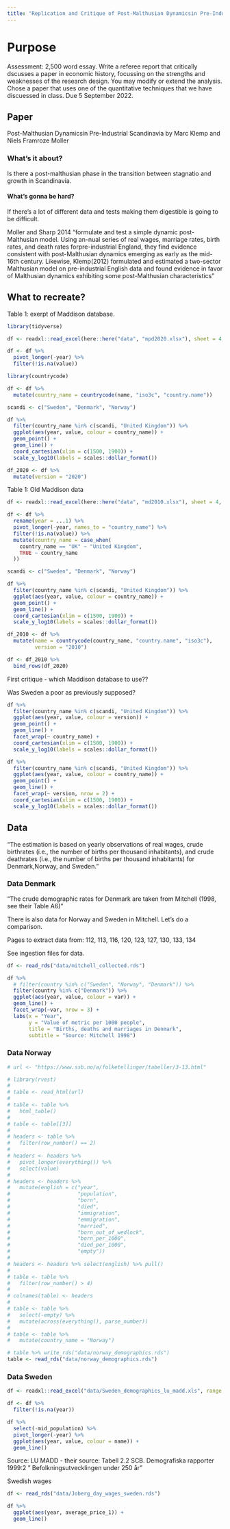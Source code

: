 ```yaml
---
title: "Replication and Critique of Post-Malthusian Dynamicsin Pre-Industrial Scandinavia"
---
```


# Purpose

Assessment: 2,500 word essay. Write a referee report that critically dscusses a paper in economic history, focussing on the strengths and weaknesses of the research design. You may modify or extend the analysis. Chose a paper that uses one of the quantitative techniques that we have discuessed in class. Due 5 September 2022.

## Paper

Post-Malthusian Dynamicsin Pre-Industrial Scandinavia by Marc Klemp and Niels Framroze Moller

### What's it about?

Is there a post-malthusian phase in the transition between stagnatio and growth in Scandinavia.

#### What's gonna be hard?

If there's a lot of different data and tests making them digestible is going to be difficult.

Moller and Sharp 2014 "formulate and test a simple dynamic post-Malthusian model. Using an-nual series of real wages, marriage rates, birth rates, and death rates forpre-industrial England, they find evidence consistent with post-Malthusian dynamics emerging as early as the mid-16th century. Likewise, Klemp(2012) formulated and estimated a two-sector Malthusian model on pre-industrial English data and found evidence in favor of Malthusian dynamics exhibiting some post-Malthusian characteristics"


## What to recreate?

Table 1: exerpt of Maddison database. 

```r
library(tidyverse)

df <- readxl::read_excel(here::here("data", "mpd2020.xlsx"), sheet = 4, skip = 1)

df <- df %>% 
  pivot_longer(-year) %>% 
  filter(!is.na(value))

library(countrycode)

df <- df %>% 
  mutate(country_name = countrycode(name, "iso3c", "country.name"))

scandi <- c("Sweden", "Denmark", "Norway")

df %>% 
  filter(country_name %in% c(scandi, "United Kingdom")) %>% 
  ggplot(aes(year, value, colour = country_name)) +
  geom_point() +
  geom_line() +
  coord_cartesian(xlim = c(1500, 1900)) +
  scale_y_log10(labels = scales::dollar_format()) 

df_2020 <- df %>% 
  mutate(version = "2020")
```

Table 1: Old Maddison data

```r
df <- readxl::read_excel(here::here("data", "md2010.xlsx"), sheet = 4, skip = 2)

df <- df %>% 
  rename(year = ...1) %>% 
  pivot_longer(-year, names_to = "country_name") %>% 
  filter(!is.na(value)) %>% 
  mutate(country_name = case_when(
    country_name == "UK" ~ "United Kingdom",
    TRUE ~ country_name
  ))

scandi <- c("Sweden", "Denmark", "Norway")

df %>% 
  filter(country_name %in% c(scandi, "United Kingdom")) %>% 
  ggplot(aes(year, value, colour = country_name)) +
  geom_point() +
  geom_line() +
  coord_cartesian(xlim = c(1500, 1900)) +
  scale_y_log10(labels = scales::dollar_format()) 

df_2010 <- df %>% 
  mutate(name = countrycode(country_name, "country.name", "iso3c"),
         version = "2010")
```


```r
df <- df_2010 %>% 
  bind_rows(df_2020)
```


First critique - which Maddison database to use??

Was Sweden a poor as previously supposed?

```r
df %>% 
  filter(country_name %in% c(scandi, "United Kingdom")) %>% 
  ggplot(aes(year, value, colour = version)) +
  geom_point() +
  geom_line() +
  facet_wrap(~ country_name) +
  coord_cartesian(xlim = c(1500, 1900)) +
  scale_y_log10(labels = scales::dollar_format()) 
```


```r
df %>% 
  filter(country_name %in% c(scandi, "United Kingdom")) %>% 
  ggplot(aes(year, value, colour = country_name)) +
  geom_point() +
  geom_line() +
  facet_wrap(~ version, nrow = 2) +
  coord_cartesian(xlim = c(1500, 1900)) +
  scale_y_log10(labels = scales::dollar_format()) 
```

## Data

"The estimation is based on yearly observations of real wages, crude birthrates (i.e., the number of births per thousand inhabitants), and crude deathrates (i.e., the number of births per thousand inhabitants) for Denmark,Norway, and Sweden."

### Data Denmark

"The crude demographic rates for Denmark are taken from Mitchell (1998, see their Table A6)"

There is also data for Norway and Sweden in Mitchell. Let's do a comparison.

Pages to extract data from: 112, 113, 116, 120, 123, 127, 130, 133, 134

See ingestion files for data.

```r
df <- read_rds("data/mitchell_collected.rds")

df %>%
  # filter(country %in% c("Sweden", "Norway", "Denmark")) %>%
  filter(country %in% c("Denmark")) %>%
  ggplot(aes(year, value, colour = var)) +
  geom_line() +
  facet_wrap(~var, nrow = 3) +
  labs(x = "Year",
       y = "Value of metric per 1000 people",
       title = "Births, deaths and marriages in Denmark",
       subtitle = "Source: Mitchell 1998")
```


### Data Norway

```r
# url <- "https://www.ssb.no/a/folketellinger/tabeller/3-13.html"

# library(rvest)
# 
# table <- read_html(url)
# 
# table <- table %>% 
#   html_table()
# 
# table <- table[[3]]
# 
# headers <- table %>% 
#   filter(row_number() == 2)
# 
# headers <- headers %>% 
#   pivot_longer(everything()) %>% 
#   select(value)
# 
# headers <- headers %>% 
#   mutate(english = c("year",
#                      "population",
#                      "born",
#                      "died",
#                      "immigration",
#                      "emmigration",
#                      "married",
#                      "born_out_of_wedlock",
#                      "born_per_1000",
#                      "died_per_1000",
#                      "empty"))
# 
# headers <- headers %>% select(english) %>% pull()
# 
# table <- table %>% 
#   filter(row_number() > 4)
# 
# colnames(table) <- headers
# 
# table <- table %>% 
#   select(-empty) %>% 
#   mutate(across(everything(), parse_number))
# 
# table <- table %>% 
#   mutate(country_name = "Norway")

# table %>% write_rds("data/norway_demographics.rds")
table <- read_rds("data/norway_demographics.rds")
```

### Data Sweden

```r
df <- readxl::read_excel("data/Sweden_demographics_lu_madd.xls", range = "A6:F257") %>% janitor::clean_names()

df <- df %>% 
  filter(!is.na(year))

df %>% 
  select(-mid_population) %>% 
  pivot_longer(-year) %>% 
  ggplot(aes(year, value, colour = name)) +
  geom_line()
```

Source: LU MADD - their source: Tabell 2.2 SCB. Demografiska rapporter 1999:2 " Befolkningsutvecklingen under 250 år"

Swedish wages

```r
df <- read_rds("data/Joberg_day_wages_sweden.rds")

df %>% 
  ggplot(aes(year, average_price_1)) +
  geom_line()
```


